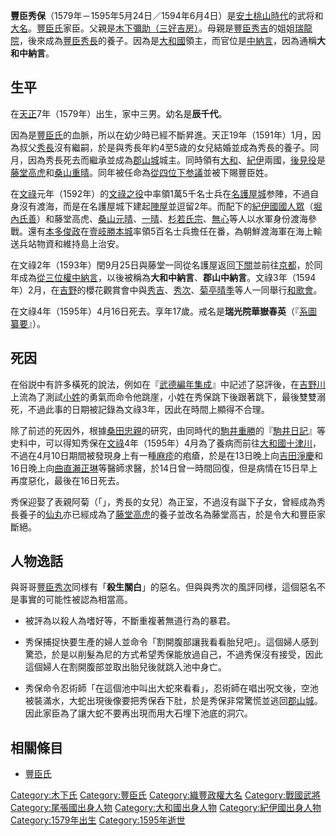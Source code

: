 {{Unreferenced|time=2021-12-19T05:53:51+00:00}}
{{日本武士
|名稱= 豐臣 秀保
|圖片名稱= 
|圖片大小= 
|圖片說明= 
|時代= [[安土桃山時代|安土桃山時代]]
|出生日期= [[天正_(日本)|天正]]7年（1579年）
|出生地點= 
|逝世日期= [[文祿|文祿]]4年4月16日（1595年5月24日）或文祿3年4月16日（1594年6月4日）
|逝世地點= 
|假名= 
|羅馬字= 
|幼名= 辰千代
|改名= 
|别名= 秀俊、<br>大和中納言、郡山中納言（通稱）
|諡号= 
|神号= 
|戒名= 瑞光院華嶽春英
|洗禮名= 
|墓所= 
|朝廷官位= [[從四位下|從四位下]][[参議|参議]]、[[從三位|從三位]][[權中納言|權中納言]]
|幕府職位= 
|主君= [[豐臣秀吉|豐臣秀吉]]→[[豐臣秀次|秀次]]
|藩= 
|氏族= [[木下氏|木下氏]]→[[羽柴氏|羽柴氏]]（[[豐臣氏|豐臣氏]]）
|父母= 父：[[三好吉房|三好吉房]]<BR>母：[[日秀尼|日秀]]
|養父= [[豐臣秀長|豐臣秀長]]
|養母= 
|兄弟= 兄：[[豐臣秀次|秀次]]、[[豐臣秀勝|秀勝]]
|姐妹= 
|正室= 阿菊（[[豐臣秀長|豐臣秀長]]女）
|側室= 
|嗣子= 
|嗣女= 
|養子= 
|養女= 
}}
{{japanese|japanese=豊臣 秀保|kana=とよとみ ひでやす／とよとみ の ひでやす|romaji=Toyotomi Hideyasu / Toyotomi no Hideyasu|舊寫=豐臣 秀保}}
'''豐臣秀保'''（1579年－1595年5月24日／1594年6月4日）是[[安土桃山時代|安土桃山時代]]的武将和[[大名_(稱謂)|大名]]。[[豐臣氏|豐臣氏]]家臣。父親是[[三好吉房|木下彌助（三好吉房）]]。母親是[[豐臣秀吉|豐臣秀吉]]的姐姐[[瑞龍院|瑞龍院]]，後來成為[[豐臣秀長|豐臣秀長]]的養子。因為是[[大和國|大和國]]領主，而官位是[[中納言|中納言]]，因為通稱'''大和中納言'''。

== 生平 ==
在[[天正_(日本)|天正]]7年（1579年）出生，家中三男。幼名是'''辰千代'''。

因為是[[豐臣氏|豐臣氏]]的血脈，所以在幼少時已經不斷昇進。天正19年（1591年）1月，因為叔父[[豐臣秀長|秀長]]沒有繼嗣，於是與秀長年約4至5歳的女兒結婚並成為秀長的養子。同月，因為秀長死去而繼承並成為[[郡山城|郡山城]]城主。同時領有[[大和國|大和]]、[[紀伊國|紀伊]]兩國，[[後見役|後見役]]是[[藤堂高虎|藤堂高虎]]和[[桑山重晴|桑山重晴]]。同年被任命為[[從四位下|從四位下]][[参議|参議]]並被下賜豐臣姓。

在[[文祿|文祿]]元年（1592年）的[[文祿之役|文祿之役]]中率領1萬5千名士兵在[[名護屋城|名護屋城]]参陣，不過自身沒有渡海，而是在名護屋城下建起[[陣屋|陣屋]]並逗留2年。而配下的[[紀伊國|紀伊國]][[國人眾|國人眾]]（[[堀內氏善|堀內氏善]]）和藤堂高虎、[[桑山元晴|桑山元晴]]、[[桑山一晴|一晴]]、[[杉若氏宗|杉若氏宗]]、[[杉若無心|無心]]等人以水軍身份渡海參戰。還有[[本多俊政|本多俊政]]在[[壹岐|壹岐]][[勝本城|勝本城]]率領5百名士兵擔任在番，為朝鮮渡海軍在海上輸送兵站物資和維持島上治安。

在文祿2年（1593年）閏9月25日與藤堂一同從名護屋返回[[下關|下關]]並前往[[京都|京都]]，於同年成為[[從三位|從三位]][[權中納言|權中納言]]，以後被稱為'''大和中納言'''、'''郡山中納言'''。文祿3年（1594年）2月，在[[吉野|吉野]]的櫻花觀賞會中與[[豐臣秀吉|秀吉]]、[[豐臣秀次|秀次]]、[[菊亭晴季|菊亭晴季]]等人一同舉行[[和歌會|和歌會]]。

在文祿4年（1595年）4月16日死去。享年17歲。戒名是'''瑞光院華嶽春英'''（『[[系圖纂要|系圖纂要]]』）。

== 死因 ==
在俗説中有許多橫死的說法，例如在『[[武德編年集成|武德編年集成]]』中記述了惡評後，在[[吉野川|吉野川]]上流為了測試[[小姓|小姓]]的勇氣而命令他跳崖，小姓在秀保跳下後跟著跳下，最後雙雙溺死，不過此事的日期被記錄為文祿3年，因此在時間上顯得不合理。

除了前述的死因外，根據[[桑田忠親|桑田忠親]]的研究，由同時代的[[駒井重勝|駒井重勝]]的『[[駒井日記|駒井日記]]』等史料中，可以得知秀保在[[文祿|文祿]]4年（1595年）4月為了養病而前往[[大和國|大和國]][[十津川|十津川]]，不過在4月10日期間被發現身上有一種[[麻疹|麻疹]]的疱瘡，於是在13日晚上向[[吉田淨慶|吉田淨慶]]和16日晚上向[[曲直瀨正琳|曲直瀨正琳]]等醫師求醫，於14日曾一時間回復，但是病情在15日早上再度惡化，最後在16日死去。

秀保迎娶了表親阿菊（「{{lang|ja|おきく}}」，秀長的女兒）為正室，不過沒有誕下子女，曾經成為秀長養子的[[藤堂高吉|仙丸]]亦已經成為了[[藤堂高虎|藤堂高虎]]的養子並改名為藤堂高吉，於是令大和豐臣家斷絕。

== 人物逸話 ==
;與哥哥[[豐臣秀次|豐臣秀次]]同様有「'''殺生關白'''」的惡名。但與與秀次的風評同様，這個惡名不是事實的可能性被認為相當高。

*被評為以殺人為嗜好等，不斷重複著無道行為的暴君。

*秀保捕捉快要生產的婦人並命令「割開腹部讓我看看胎兒吧」。這個婦人感到驚恐，於是以削髮為尼的方式希望秀保能放過自己，不過秀保沒有接受，因此這個婦人在割開腹部並取出胎兒後就跳入池中身亡。

*秀保命令忍術師「在這個池中叫出大蛇來看看」，忍術師在唱出呪文後，空池被裝滿水，大蛇出現後像要把秀保呑下肚，於是秀保非常驚慌並逃回[[郡山城|郡山城]]。因此家臣為了讓大蛇不要再出現而用大石埋下池底的洞穴。

== 相關條目 ==
*[[豐臣氏|豐臣氏]]

{{豐臣政權}}
[[Category:木下氏|Category:木下氏]]
[[Category:豐臣氏|Category:豐臣氏]]
[[Category:織豐政權大名|Category:織豐政權大名]]
[[Category:戰國武將|Category:戰國武將]]
[[Category:尾張國出身人物|Category:尾張國出身人物]]
[[Category:大和國出身人物|Category:大和國出身人物]]
[[Category:紀伊國出身人物|Category:紀伊國出身人物]]
[[Category:1579年出生|Category:1579年出生]]
[[Category:1595年逝世|Category:1595年逝世]]